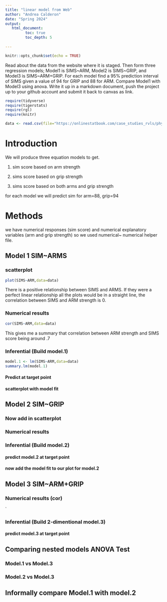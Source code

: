 ```yaml
---
title: "linear model from Web"
author: "Andrea Calderon"
date: "Spring 2024"
output:
   html_document:
         toc: true
         toc_depth: 5
        
---
```


```r
knitr::opts_chunk$set(echo = TRUE)
```

Read about the data from the website where it is staged.  Then form three regression models; Model1 is SIMS~ARM, Model2 is SIMS~GRIP, and Model3 is SIMS~ARM+GRIP. For each model find a 95% prediction interval of SIMS given a value of 94  for GRIP and 88 for ARM. Compare Model1 with Model3 using anova. Write it up in a markdown document, push the project up to your github account and submit it back to canvas as link. 

 


```r
require(tidyverse)
require(tigerstats)
require(rgl)
require(knitr)

```

```r
data <- read.csv(file="https://onlinestatbook.com/case_studies_rvls/physical_strength/data.txt",sep="",header=TRUE)  

```


# Introduction 

We will produce three equation models to get. 
  
1. sim score based on arm strength 
  
2. sims score based on grip strength 
  
3. sims score based on both arms and grip strength 
  

for each model we will predict sim for arm=88, grip=94 

# Methods 

we have numerical responses (sim score) and numerical explanatory variables (arm and grip strength)
so we used numerical~ numerical helper file. 

## Model 1 SIM~ARMS

### scatterplot
```r
plot(SIMS~ARM,data=data)
```


There is a positive relationship between SIMS and ARMS. If they were a perfect linear relationship all the plots would be in a straight line, the correlation between SIMS and ARM strength is 0.


### Numerical results

```r
cor(SIMS~ARM,data=data)
```

This gives me a summary that correlation between ARM strength and SIMS score being around .7 


### Inferential  (Build model.1)

```r
model.1 <- lm(SIMS~ARM,data=data)
summary.lm(model.1)
```


#### Predict at target point




#### scatterplot with model fit
  
  

## Model 2 SIM~GRIP

### Now add in scatterplot


### Numerical results 


### Inferential  (Build model.2)
  

#### predict model.2 at target point

#### now add the model fit to our plot for model.2
  


## Model 3 SIM~ARM+GRIP

### Numerical results (cor)

`
  
### Inferential  (Build 2-dimentional model.3)

#### predict model.3 at target point
  

## Comparing nested models ANOVA Test

### Model.1 vs Model.3
### Model.2 vs Model.3

## Informally compare Model.1 with model.2

